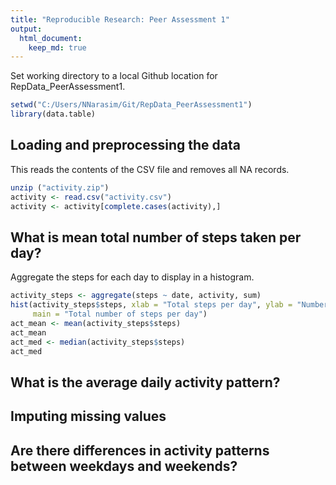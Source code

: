 ```yaml
---
title: "Reproducible Research: Peer Assessment 1"
output: 
  html_document:
    keep_md: true
---
```


Set working directory to a local Github location for RepData_PeerAssessment1.
```r
setwd("C:/Users/NNarasim/Git/RepData_PeerAssessment1")
library(data.table)
```

## Loading and preprocessing the data
This reads the contents of the CSV file and removes all NA records.
```r
unzip ("activity.zip")
activity <- read.csv("activity.csv")
activity <- activity[complete.cases(activity),]
```



## What is mean total number of steps taken per day?
Aggregate the steps for each day to display in a histogram.
```r
activity_steps <- aggregate(steps ~ date, activity, sum)
hist(activity_steps$steps, xlab = "Total steps per day", ylab = "Number of occurences",
     main = "Total number of steps per day")
act_mean <- mean(activity_steps$steps)
act_mean
act_med <- median(activity_steps$steps)
act_med
```


## What is the average daily activity pattern?



## Imputing missing values



## Are there differences in activity patterns between weekdays and weekends?
